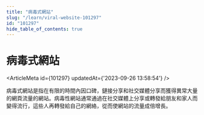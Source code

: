 ```yaml
---
title: "病毒式網站"
slug: "/learn/viral-website-101297"
id: "101297"
hide_table_of_contents: true
---
```



# 病毒式網站

<ArticleMeta id={101297} updatedAt={'2023-09-26 13:58:54'} />
<div className='border-solid border-b border-t-0 my-4 border-[var(--ifm-color-gray-300)]' />

病毒式網站是指在有限的時間內因口碑，鏈接分享和社交媒體分享而獲得異常大量的網頁流量的網站。病毒性網站通常通過在社交媒體上分享或轉發給朋友和家人而變得流行，這些人再轉發給自己的網絡，從而使網站的流量成倍增長。
